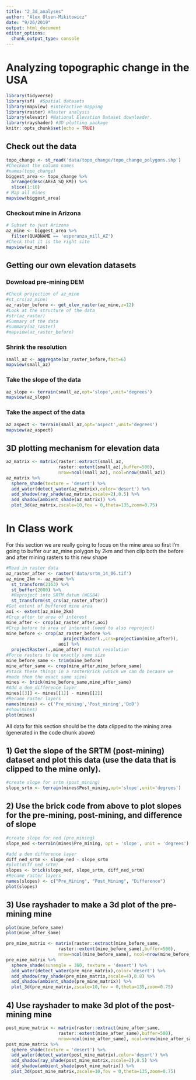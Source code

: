 ```yaml
---
title: "2_3d_analyses"
author: "Alex Olsen-Mikitowicz"
date: "9/26/2019"
output: html_document
editor_options: 
  chunk_output_type: console
---
```



# Analyzing topographic change in the USA

```r
library(tidyverse)
library(sf)  #Spatial datasets
library(mapview) #interactive mapping
library(raster) #Raster analysis
library(elevatr) #National Elevation Dataset downloader. 
library(rayshader) #3D plotting package
knitr::opts_chunk$set(echo = TRUE)
```


## Check out the data

```r
topo_change <- st_read('data/topo_change/topo_change_polygons.shp')
#Checkout the column names
#names(topo_change)
biggest_area <- topo_change %>%
  arrange(desc(AREA_SQ_KM)) %>%
  slice(1:10)
# Map all mines
mapview(biggest_area)
```

### Checkout mine in Arizona

```r
# Subset to just Arizona
az_mine <- biggest_area %>%
  filter(QUADNAME == 'esperanza_mill_AZ')
#Check that it is the right site
mapview(az_mine)
```


## Getting our own elevation datasets

### Download pre-mining DEM 

```r
#Check projection of az_mine
#st_crs(az_mine)
az_raster_before <- get_elev_raster(az_mine,z=12)
#Look at the structure of the data
#str(az_raster)
#Summary of the data
#summary(az_raster)
#mapview(az_raster_before)

```



### Shrink the resolution

```r
small_az <- aggregate(az_raster_before,fact=6)
mapview(small_az)
```


### Take the slope of the data

```r
az_slope <- terrain(small_az,opt='slope',unit='degrees')
mapview(az_slope)
```


### Take the aspect of the data

```r
az_aspect <- terrain(small_az,opt='aspect',unit='degrees')
mapview(az_aspect)
```


## 3D plotting mechanism for elevation data

```r
az_matrix <- matrix(raster::extract(small_az,
                    raster::extent(small_az),buffer=500),
                    nrow=ncol(small_az), ncol=nrow(small_az))
az_matrix %>%
  sphere_shade(texture = 'desert') %>%
  add_water(detect_water(az_matrix),color='desert') %>%
  add_shadow(ray_shade(az_matrix,zscale=2),0.5) %>%
  add_shadow(ambient_shade(az_matrix)) %>%
  plot_3d(az_matrix,zscale=10,fov = 0,theta=135,zoom=0.75)

```


# In Class work


For this section we are really going to focus on the mine area
so first I'm going to buffer our az_mine polygon by 2km and then
clip both the before and after mining rasters to this new shape

```r
#Read in raster data
az_raster_after <- raster('data/srtm_14_06.tif')
az_mine_2km <- az_mine %>%
  st_transform(2163) %>%
  st_buffer(2000) %>%
  #Reproject into SRTM datum (WGS84)
  st_transform(st_crs(az_raster_after))
#Get extent of buffered mine area
aoi <- extent(az_mine_2km)
#Crop after to area of interest
mine_after <- crop(az_raster_after,aoi)
#Crop before to area of interest (need to also reproject)
mine_before <- crop(az_raster_before %>%
                      projectRaster(.,crs=projection(mine_after)),
                    aoi) %>%
  projectRaster(.,mine_after) #match resolution
#Force rasters to be exactly same size
mine_before_same <- trim(mine_before)
mine_after_same <- crop(mine_after,mine_before_same)
#Stack these things in a rasterBrick (which we can do because we 
#made them the exact same size)
mines <- brick(mine_before_same,mine_after_same)
#Add a dem_difference layer
mines[[3]] <- mines[[1]] - mines[[2]]
#Rename raster layers
names(mines) <- c('Pre_mining','Post_mining','DoD')
#show(mines)
plot(mines)

```


All data for this section should be the data clipped to the mining area 
(generated in the code chunk above)

## 1) Get the slope of the SRTM (post-mining) dataset and plot this data (use the data that is clipped to the mine only).


```r
#create slope for srtm (post_mining)
slope_srtm <- terrain(mines$Post_mining,opt='slope',unit='degrees')


```


## 2) Use the brick code from above to plot slopes for the pre-mining, post-mining, and difference of slope

```r
#create slope for ned (pre_mining)
slope_ned <-terrain(mines$Pre_mining, opt = 'slope', unit = 'degrees')

#add a dem difference layer
diff_ned_srtm <- slope_ned - slope_srtm
#plot(diff_ned_srtm)
slopes <- brick(slope_ned, slope_srtm, diff_ned_srtm)
#Rename raster layers
names(slopes) <- c("Pre_Mining", "Post_Mining", "Difference")
plot(slopes)
```


## 3) Use rayshader to make a 3d plot of the pre-mining mine

```r

plot(mine_before_same)
plot(mine_after_same)

pre_mine_matrix <- matrix(raster::extract(mine_before_same,
                    raster::extent(mine_before_same),buffer=500),
                    nrow=ncol(mine_before_same), ncol=nrow(mine_before_same))
pre_mine_matrix %>%
  sphere_shade(sunangle = 360, texture = 'desert') %>%
  add_water(detect_water(pre_mine_matrix),color='desert') %>%
  add_shadow(ray_shade(pre_mine_matrix,zscale=4),0.8) %>%
  add_shadow(ambient_shade(pre_mine_matrix)) %>%
  plot_3d(pre_mine_matrix,zscale=10,fov = 0,theta=135,zoom=0.75)


```


## 4) Use rayshader to make 3d plot of the post-mining mine

```r
post_mine_matrix <- matrix(raster::extract(mine_after_same,
                    raster::extent(mine_after_same),buffer=500),
                    nrow=ncol(mine_after_same), ncol=nrow(mine_after_same))
post_mine_matrix %>%
  sphere_shade(texture = 'desert') %>%
  add_water(detect_water(post_mine_matrix),color='desert') %>%
  add_shadow(ray_shade(post_mine_matrix,zscale=2),0.5) %>%
  add_shadow(ambient_shade(post_mine_matrix)) %>%
  plot_3d(post_mine_matrix,zscale=10,fov = 0,theta=135,zoom=0.75)

```

